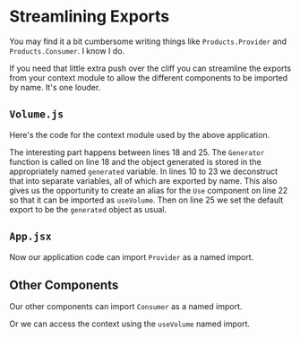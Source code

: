 
# Streamlining Exports

You may find it a bit cumbersome writing things like `Products.Provider` and
`Products.Consumer`. I know I do.

If you need that little extra push over the cliff you can streamline the
exports from your context module to allow the different components to be
imported by name.  It's one louder.

<App/>

## `Volume.js`

Here's the code for the context module used by the above application.

The interesting part happens between lines 18 and 25. The `Generator`
function is called on line 18 and the object generated is stored in the
appropriately named `generated` variable. In lines 10 to 23 we deconstruct
that into separate variables, all of which are exported by name. This also
gives us the opportunity to create an alias for the `Use` component on line
22 so that it can be imported as `useVolume`. Then on line 25 we set the
default export to be the `generated` object as usual.

<Source
  code={VolumeSrc}
  caption="Volume.js"
  expand
/>

## `App.jsx`

Now our application code can import `Provider` as a named import.

<Source
  code={AppSrc}
  caption="App.jsx"
  expand
/>

## Other Components

Our other components can import `Consumer` as a named import.

<div className="grid-1 gap-8">
  <Source
    code={SliderSrc}
    caption="Slider.jsx"
    expand
  />
  <Source
    code={ButtonsSrc}
    caption="Buttons.jsx"
    expand
  />
</div>

Or we can access the context using the `useVolume` named import.

<Source
  code={DisplaySrc}
  caption="Display.jsx"
  expand
/>

